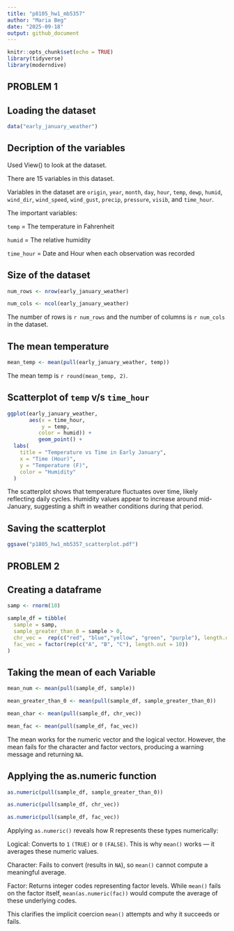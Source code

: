 ```yaml
---
title: "p8105_hw1_mb5357"
author: "Maria Beg"
date: "2025-09-18"
output: github_document
---
```


```r
knitr::opts_chunk$set(echo = TRUE)
library(tidyverse)
library(moderndive)

```

## PROBLEM 1


## Loading the dataset

```r

data("early_january_weather")

```

## Decription of the variables

Used View() to look at the dataset. 

There are 15 variables in this dataset.

Variables in the dataset are `origin`, `year`, `month`, `day`, `hour`, `temp`, `dewp`, `humid`, `wind_dir`, `wind_speed`, `wind_gust`, `precip`, `pressure`, `visib`, and `time_hour`.

The important variables:

`temp` = The temperature in Fahrenheit

`humid` = The relative humidity

`time_hour` = Date and Hour when each observation was recorded


## Size of the dataset

```r

num_rows <- nrow(early_january_weather)

num_cols <- ncol(early_january_weather)

```

The number of rows is `r num_rows` and the number of columns is `r num_cols` in the dataset.


## The mean temperature 

```r

mean_temp <- mean(pull(early_january_weather, temp))

```

The mean temp is `r round(mean_temp, 2)`.


## Scatterplot of `temp` v/s `time_hour`

```r

ggplot(early_january_weather, 
       aes(x = time_hour, 
           y = temp, 
          color = humid)) +
          geom_point() +
  labs(
    title = "Temperature vs Time in Early January",
    x = "Time (Hour)",
    y = "Temperature (F)",
    color = "Humidity"
  )


```

The scatterplot shows that temperature fluctuates over time, likely reflecting daily cycles. Humidity values appear to increase around mid-January, suggesting a shift in weather conditions during that period.

## Saving the scatterplot

```r

ggsave("p1805_hw1_mb5357_scatterplot.pdf")

```


## PROBLEM 2


## Creating a dataframe

```r

samp <- rnorm(10)

sample_df = tibble(
  sample = samp,
  sample_greater_than_0 = sample > 0,
  chr_vec =  rep(c("red", "blue","yellow", "green", "purple"), length.out = 10),
  fac_vec = factor(rep(c("A", "B", "C"), length.out = 10))
)

```


## Taking the mean of each Variable

```r

mean_num <- mean(pull(sample_df, sample))

mean_greater_than_0 <- mean(pull(sample_df, sample_greater_than_0))

mean_char <- mean(pull(sample_df, chr_vec))

mean_fac <- mean(pull(sample_df, fac_vec))

```

The mean works for the numeric vector and the logical vector. However, the mean fails for the character and factor vectors, producing a warning message and returning `NA`.


## Applying the as.numeric function


```r

as.numeric(pull(sample_df, sample_greater_than_0))

as.numeric(pull(sample_df, chr_vec))

as.numeric(pull(sample_df, fac_vec))

```

Applying `as.numeric()` reveals how R represents these types numerically:

Logical: Converts to `1` `(TRUE)` or `0` `(FALSE)`. This is why `mean()` works — it averages these numeric values.

Character: Fails to convert (results in `NA`), so `mean()` cannot compute a meaningful average.

Factor: Returns integer codes representing factor levels. While `mean()` fails on the factor itself, `mean(as.numeric(fac))` would compute the average of these underlying codes.

This clarifies the implicit coercion `mean()` attempts and why it succeeds or fails.